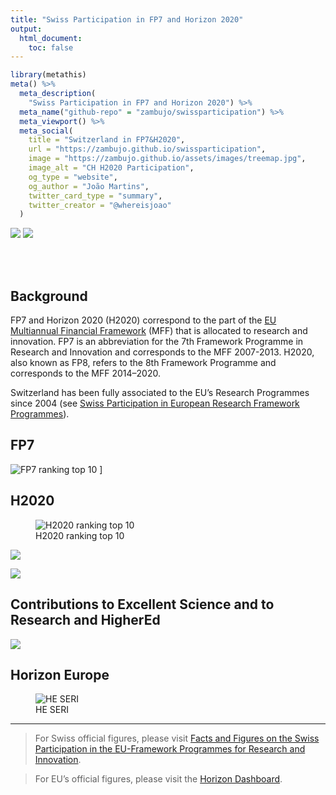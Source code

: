 ```yaml
---
title: "Swiss Participation in FP7 and Horizon 2020"
output:
  html_document:
    toc: false
---
```


```r
library(metathis)
meta() %>%
  meta_description(
    "Swiss Participation in FP7 and Horizon 2020") %>%
  meta_name("github-repo" = "zambujo/swissparticipation") %>%
  meta_viewport() %>%
  meta_social(
    title = "Switzerland in FP7&H2020",
    url = "https://zambujo.github.io/swissparticipation",
    image = "https://zambujo.github.io/assets/images/treemap.jpg",
    image_alt = "CH H2020 Participation",
    og_type = "website",
    og_author = "João Martins",
    twitter_card_type = "summary",
    twitter_creator = "@whereisjoao"
  )
```

<!-- badges: start -->
[![](https://img.shields.io/github/watchers/zambujo/swissparticipation?style=social)](https://github.com/zambujo/swissparticipation)
[![](https://img.shields.io/github/issues/zambujo/swissparticipation)](https://github.com/zambujo/swissparticipation/issues)
<!-- badges: end -->

<br />
<br />

## Background

FP7 and Horizon 2020 (H2020) correspond to the part of the [EU Multiannual Financial Framework](https://op.europa.eu/en/publication-detail/-/publication/d2cf202e-f36a-45b2-84e7-1ac6ad996e90) (MFF) that is allocated to research and innovation. FP7 is an abbreviation for the 7th Framework Programme in Research and Innovation and corresponds to the MFF 2007-2013.  H2020, also known as FP8, refers to the 8th Framework Programme and corresponds to the MFF 2014–2020.

Switzerland has been fully associated to the EU's Research Programmes since 2004 (see [Swiss Participation in European Research Framework Programmes](https://www.sbfi.admin.ch/dam/sbfi/en/dokumente/webshop/2016/beteiligung_der_schweizandeneuropaeischenforschungsrahmenprogram.pdf.download.pdf/swiss_participationineuropeanresearchframeworkprogrammes.pdf)).


## FP7

![FP7 ranking top 10](https://zambujo.github.io/swissparticipation/seri-figures_files/figure-html/visual-countries-fp7-1.svg)
]

## H2020

![H2020 ranking top 10](https://zambujo.github.io/swissparticipation/seri-figures_files/figure-html/visual-countries-1.svg)

![](https://raw.githubusercontent.com/zambujo/swissparticipation/main/data/treemap-all.svg)

![](https://raw.githubusercontent.com/zambujo/swissparticipation/main/data/treemap-ch.svg)

## Contributions to Excellent Science and to Research and HigherEd

![](https://zambujo.github.io/swissparticipation/swiss-participation_files/figure-html/additional-context-1.svg)

## Horizon Europe

![HE SERI](https://www.sbfi.admin.ch/sbfi/en/home/research-and-innovation/international-cooperation-r-and-i/eu-framework-programmes-for-research/horizon-europe/_jcr_content/par/image_798342255/image.imagespooler.jpg/1640244356864/Graphic%20Horizon%20Package%20Eligibility_Calls%202022_FINAL.jpp)


---


> For Swiss official figures, please visit [Facts and Figures on the Swiss Participation in the EU-Framework Programmes for Research and Innovation](https://www.sbfi.admin.ch/sbfi/en/home/research-and-innovation/international-cooperation-r-and-i/eu-framework-programmes-for-research/f-f-swiss-participation.html).

> For EU's official figures, please visit the [Horizon Dashboard](https://webgate.ec.europa.eu/dashboard/sense/app/a976d168-2023-41d8-acec-e77640154726/sheet/0c8af38b-b73c-4da2-ba41-73ea34ab7ac4/state/analysis/select/Country/Switzerland).
